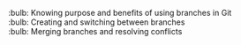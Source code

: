 :bulb: Knowing purpose and benefits of using branches in Git<br>\newline{}
:bulb: Creating and switching between branches<br>\newline{}
:bulb: Merging branches and resolving conflicts